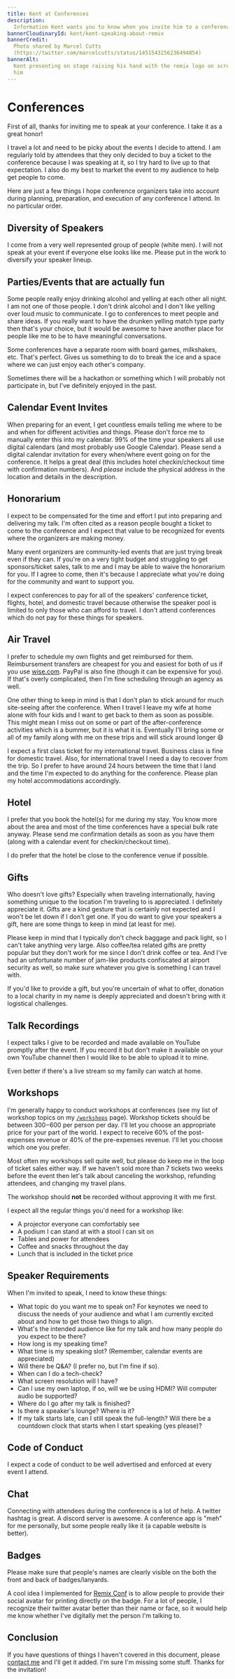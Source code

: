 ```yaml
---
title: Kent at Conferences
description:
  Information Kent wants you to know when you invite him to a conference.
bannerCloudinaryId: kent/kent-speaking-about-remix
bannerCredit:
  Photo shared by Marcel Cutts
  (https://twitter.com/marcelcutts/status/1451543256236494854)
bannerAlt:
  Kent presenting on stage raising his hand with the remix logo on screen behind
  him
---
```


# Conferences

First of all, thanks for inviting me to speak at your conference. I take it as a
great honor!

I travel a lot and need to be picky about the events I decide to attend. I am
regularly told by attendees that they only decided to buy a ticket to the
conference because I was speaking at it, so I try hard to live up to that
expectation. I also do my best to market the event to my audience to help get
people to come.

Here are just a few things I hope conference organizers take into account during
planning, preparation, and execution of any conference I attend. In no
particular order.

## Diversity of Speakers

I come from a very well represented group of people (white men). I will not
speak at your event if everyone else looks like me. Please put in the work to
diversify your speaker lineup.

## Parties/Events that are actually fun

Some people really enjoy drinking alcohol and yelling at each other all night. I
am not one of those people. I don't drink alcohol and I don't like yelling over
loud music to communicate. I go to conferences to meet people and share ideas.
If you really want to have the drunken yelling match type party then that's your
choice, but it would be awesome to have another place for people like me to be
to have meaningful conversations.

Some conferences have a separate room with board games, milkshakes, etc. That's
perfect. Gives us something to do to break the ice and a space where we can just
enjoy each other's company.

Sometimes there will be a hackathon or something which I will probably not
participate in, but I've definitely enjoyed in the past.

## Calendar Event Invites

When preparing for an event, I get countless emails telling me where to be and
when for different activities and things. Please don't force me to manually
enter this into my calendar. 99% of the time your speakers all use digital
calendars (and most probably use Google Calendar). Please send a digital
calendar invitation for every when/where event going on for the conference. It
helps a great deal (this includes hotel checkin/checkout time with confirmation
numbers). And _please_ include the physical address in the location and details
in the description.

## Honorarium

I expect to be compensated for the time and effort I put into preparing and
delivering my talk. I'm often cited as a reason people bought a ticket to come
to the conference and I expect that value to be recognized for events where the
organizers are making money.

Many event organizers are community-led events that are just trying break even
if they can. If you're on a very tight budget and struggling to get
sponsors/ticket sales, talk to me and I may be able to waive the honorarium for
you. If I agree to come, then it's because I appreciate what you're doing for
the community and want to support you.

<callout-info>
  I expect conferences to pay for all of the speakers' conference ticket,
  flights, hotel, and domestic travel because otherwise the speaker pool is
  limited to only those who can afford to travel. I don't attend conferences
  which do not pay for these things for speakers.
</callout-info>

## Air Travel

I prefer to schedule my own flights and get reimbursed for them. Reimbursement
transfers are cheapest for you and easiest for both of us if you use
[wise.com](https://wise.com). PayPal is also fine (though it can be expensive
for you). If that's overly complicated, then I'm fine scheduling through an
agency as well.

One other thing to keep in mind is that I don't plan to stick around for much
site-seeing after the conference. When I travel I leave my wife at home alone
with four kids and I want to get back to them as soon as possible. This might
mean I miss out on some or part of the after-conference activities which is a
bummer, but it is what it is. Eventually I'll bring some or all of my family
along with me on these trips and will stick around longer 😄

I expect a first class ticket for my international travel. Business class is
fine for domestic travel. Also, for international travel I need a day to recover
from the trip. So I prefer to have around 24 hours between the time that I land
and the time I'm expected to do anything for the conference. Please plan my
hotel accommodations accordingly.

## Hotel

I prefer that you book the hotel(s) for me during my stay. You know more about
the area and most of the time conferences have a special bulk rate anyway.
Please send me confirmation details as soon as you have them (along with a
calendar event for checkin/checkout time).

I do prefer that the hotel be close to the conference venue if possible.

## Gifts

Who doesn't love gifts? Especially when traveling internationally, having
something unique to the location I'm traveling to is appreciated. I definitely
appreciate it. Gifts are a kind gesture that is certainly not expected and I
won't be let down if I don't get one. If you do want to give your speakers a
gift, here are some things to keep in mind (at least for me).

Please keep in mind that I typically don't check baggage and pack light, so I
can't take anything very large. Also coffee/tea related gifts are pretty popular
but they don't work for me since I don't drink coffee or tea. And I've had an
unfortunate number of jam-like products confiscated at airport security as well,
so make sure whatever you give is something I can travel with.

If you'd like to provide a gift, but you're uncertain of what to offer, donation
to a local charity in my name is deeply appreciated and doesn't bring with it
logistical challenges.

## Talk Recordings

I expect talks I give to be recorded and made available on YouTube promptly
after the event. If you record it but don't make it available on your own
YouTube channel then I would like to be able to upload it to mine.

Even better if there's a live stream so my family can watch at home.

## Workshops

I'm generally happy to conduct workshops at conferences (see my list of workshop
topics on my [`/workshops`](/workshops) page). Workshop tickets should be
between $300-$600 per person per day. I'll let you choose an appropriate price
for your part of the world. I expect to receive 60% of the post-expenses revenue
or 40% of the pre-expenses revenue. I'll let you choose which one you prefer.

Most often my workshops sell quite well, but please do keep me in the loop of
ticket sales either way. If we haven't sold more than 7 tickets two weeks before
the event then let's talk about canceling the workshop, refunding attendees, and
changing my travel plans.

The workshop should **not** be recorded without approving it with me first.

I expect all the regular things you'd need for a workshop like:

- A projector everyone can comfortably see
- A podium I can stand at with a stool I can sit on
- Tables and power for attendees
- Coffee and snacks throughout the day
- Lunch that is included in the ticket price

## Speaker Requirements

When I'm invited to speak, I need to know these things:

- What topic do you want me to speak on? For keynotes we need to discuss the
  needs of your audience and what I am currently excited about and how to get
  those two things to align.
- What's the intended audience like for my talk and how many people do you
  expect to be there?
- How long is my speaking time?
- What time is my speaking slot? (Remember, calendar events are appreciated)
- Will there be Q&A? (I prefer no, but I'm fine if so).
- When can I do a tech-check?
- What screen resolution will I have?
- Can I use my own laptop, if so, will we be using HDMI? Will computer audio be
  supported?
- Where do I go after my talk is finished?
- Is there a speaker's lounge? Where is it?
- If my talk starts late, can I still speak the full-length? Will there be a
  countdown clock that starts when I start speaking (yes please)?

## Code of Conduct

I expect a code of conduct to be well advertised and enforced at every event I
attend.

## Chat

Connecting with attendees during the conference is a lot of help. A twitter
hashtag is great. A discord server is awesome. A conference app is "meh" for me
personally, but some people really like it (a capable website is better).

## Badges

Please make sure that people's names are clearly visible on the both the front
and back of badges/lanyards.

A cool idea I implemented for [Remix Conf](https://remix.run/conf) is to allow
people to provide their social avatar for printing directly on the badge. For a
lot of people, I recognize their twitter avatar better than their name or face,
so it would help me know whether I've digitally met the person I'm talking to.

## Conclusion

If you have questions of things I haven't covered in this document, please
[contact me](/contact) and I'll get it added. I'm sure I'm missing some stuff.
Thanks for the invitation!
